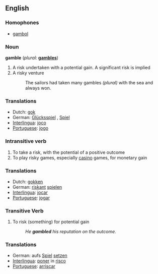 ==English==

===Homophones===
*[[gambol]]

<!--
===Intransitive Verb===
'''gambol''' ('''gambolled''' or '''gamboled''', '''gambolling''' or '''gamboling''')
# to run, as in frisky, or playful
#:One of the deer would '''gambol''' in the high grass while others '''gambolled''' nearby.
-->

===Noun===
'''gamble'''  (''plural:'' '''[[gambles]]''')
# A risk undertaken with a potential gain. A significant risk is implied
# A risky venture
#:The sailors had taken many gambles ''(plural)'' with the sea and always won.

===Translations===
*Dutch: [[gok]] {{m}}
*German: [[Glücksspiel]] {{n}}, [[Spiel]] {{n}}
*[[Interlingua]]: [[joco]]
*[[Portuguese]]: [[jogo]] {{m}}

===Intransitive verb===
{{en-infl-reg-other-e|gambl|e}}
# To take a risk, with the potential of a positive outcome
# To play risky games, especially [[casino]] games, for monetary gain

===Translations===
*Dutch: [[gokken]]
*German: [[riskant]] [[spielen]]
*[[Interlingua]]: [[jocar]]
*[[Portuguese]]: [[jogar]]

===Transitive Verb===
{{en-infl-reg-other-e|gambl|e}}
# To risk (something) for potential gain 
#:''He '''gambled''' his reputation on the outcome.''

===Translations===
*German: aufs [[Spiel]] [[setzen]]
*[[Interlingua]]: [[poner]] in [[risco]]
*[[Portuguese]]: [[arriscar]]